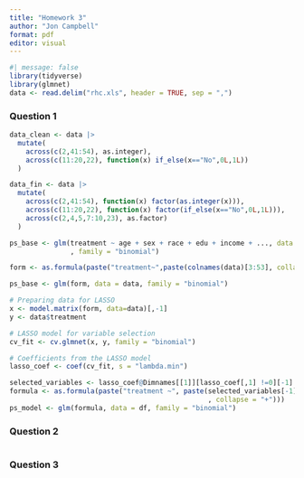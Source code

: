```yaml
---
title: "Homework 3"
author: "Jon Campbell"
format: pdf
editor: visual
---
```


```r
#| message: false
library(tidyverse)
library(glmnet)
data <- read.delim("rhc.xls", header = TRUE, sep = ",")
```

### Question 1

```r

data_clean <- data |>
  mutate(
    across(c(2,41:54), as.integer),
    across(c(11:20,22), function(x) if_else(x=="No",0L,1L))
  )

data_fin <- data |>
  mutate(
    across(c(2,41:54), function(x) factor(as.integer(x))),
    across(c(11:20,22), function(x) factor(if_else(x=="No",0L,1L))),
    across(c(2,4,5,7:10,23), as.factor)
  )
```

```r

ps_base <- glm(treatment ~ age + sex + race + edu + income + ..., data = data
               , family = "binomial")

```

```r
form <- as.formula(paste("treatment~",paste(colnames(data)[3:53], collapse = "+")))

ps_base <- glm(form, data = data, family = "binomial")
```

```r
# Preparing data for LASSO
x <- model.matrix(form, data=data)[,-1]
y <- data$treatment

# LASSO model for variable selection
cv_fit <- cv.glmnet(x, y, family = "binomial")

# Coefficients from the LASSO model
lasso_coef <- coef(cv_fit, s = "lambda.min")

selected_variables <- lasso_coef@Dimnames[[1]][lasso_coef[,1] !=0][-1]
formula <- as.formula(paste("treatment ~", paste(selected_variables[-1]
                                                 , collapse = "+")))
ps_model <- glm(formula, data = df, family = "binomial")
```

### Question 2

```r


```

### Question 3
